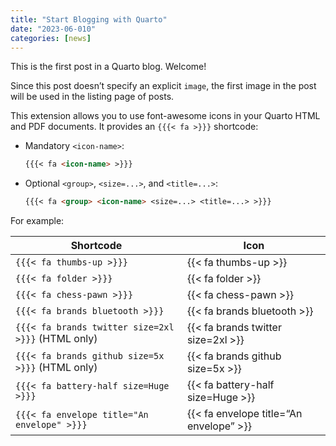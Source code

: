 ```yaml
---
title: "Start Blogging with Quarto"
date: "2023-06-010"
categories: [news]
---
```


This is the first post in a Quarto blog. Welcome!

Since this post doesn't specify an explicit `image`, the first image in the post will be used in the listing page of posts.

This extension allows you to use font-awesome icons in your Quarto HTML and PDF documents.
It provides an `{{{< fa >}}}` shortcode:

- Mandatory `<icon-name>`:
  ``` markdown
  {{{< fa <icon-name> >}}}
  ```

- Optional `<group>`, `<size=...>`, and `<title=...>`:
  ``` markdown
  {{{< fa <group> <icon-name> <size=...> <title=...> >}}}
  ```

For example:

| Shortcode                                          | Icon                                      |
| -------------------------------------------------- | ----------------------------------------- |
| `{{{< fa thumbs-up >}}}`                           | {{< fa thumbs-up >}}                      |
| `{{{< fa folder >}}}`                              | {{< fa folder >}}                         |
| `{{{< fa chess-pawn >}}}`                          | {{< fa chess-pawn >}}                     |
| `{{{< fa brands bluetooth >}}}`                    | {{< fa brands bluetooth >}}               |
| `{{{< fa brands twitter size=2xl >}}}` (HTML only) | {{< fa brands twitter size=2xl >}}        |
| `{{{< fa brands github size=5x >}}}` (HTML only)   | {{< fa brands github size=5x >}}          |
| `{{{< fa battery-half size=Huge >}}}`              | {{< fa battery-half size=Huge >}}         |
| `{{{< fa envelope title="An envelope" >}}}`        | {{< fa envelope title="An envelope" >}}   |